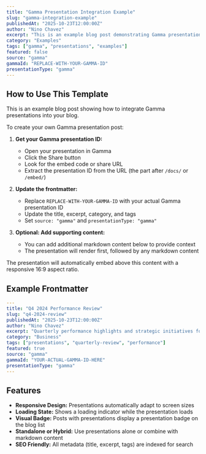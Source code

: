 ```yaml
---
title: "Gamma Presentation Integration Example"
slug: "gamma-integration-example"
publishedAt: "2025-10-23T12:00:00Z"
author: "Nino Chavez"
excerpt: "This is an example blog post demonstrating Gamma presentation integration. Replace the gammaId below with your actual Gamma presentation ID."
category: "Examples"
tags: ["gamma", "presentations", "examples"]
featured: false
source: "gamma"
gammaId: "REPLACE-WITH-YOUR-GAMMA-ID"
presentationType: "gamma"
---
```


## How to Use This Template

This is an example blog post showing how to integrate Gamma presentations into your blog.

To create your own Gamma presentation post:

1. **Get your Gamma presentation ID:**
   - Open your presentation in Gamma
   - Click the Share button
   - Look for the embed code or share URL
   - Extract the presentation ID from the URL (the part after `/docs/` or `/embed/`)

2. **Update the frontmatter:**
   - Replace `REPLACE-WITH-YOUR-GAMMA-ID` with your actual Gamma presentation ID
   - Update the title, excerpt, category, and tags
   - Set `source: "gamma"` and `presentationType: "gamma"`

3. **Optional: Add supporting content:**
   - You can add additional markdown content below to provide context
   - The presentation will render first, followed by any markdown content

The presentation will automatically embed above this content with a responsive 16:9 aspect ratio.

## Example Frontmatter

```yaml
---
title: "Q4 2024 Performance Review"
slug: "q4-2024-review"
publishedAt: "2025-10-23T12:00:00Z"
author: "Nino Chavez"
excerpt: "Quarterly performance highlights and strategic initiatives for the upcoming quarter"
category: "Business"
tags: ["presentations", "quarterly-review", "performance"]
featured: true
source: "gamma"
gammaId: "YOUR-ACTUAL-GAMMA-ID-HERE"
presentationType: "gamma"
---
```

## Features

- **Responsive Design:** Presentations automatically adapt to screen sizes
- **Loading State:** Shows a loading indicator while the presentation loads
- **Visual Badge:** Posts with presentations display a presentation badge on the blog list
- **Standalone or Hybrid:** Use presentations alone or combine with markdown content
- **SEO Friendly:** All metadata (title, excerpt, tags) are indexed for search
